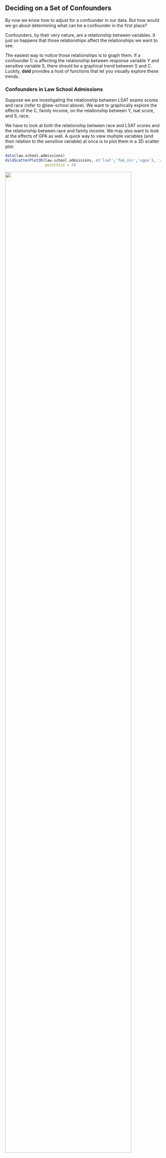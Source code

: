 ## Deciding on a Set of Confounders

By now we know how to adjust for a confounder in our data. But how 
would we go about determining what can be a confounder in the first 
place?

Confounders, by their very nature, are a relationship between variables. 
It just so happens that those relationships affect the relationships we 
want to see.

The easiest way to notice those relationships is to graph them. If a 
confounder C is affecting the relationship between response variable Y and 
sensitive variable S, there should be a graphical trend between S and C. 
Luckily, **dsld** provides a host of functions that let you visually explore 
these trends.

### Confounders in Law School Admissions

Suppose we are investigating the relationship between LSAT exams scores and race 
(refer to @law-school above). We want to graphically explore the effects of the 
C, family income, on the relationship between Y, lsat score, and S, race.

We have to look at both the relationship between race and LSAT scores and the 
relationship between race and family income. We may also want to look at the
effects of GPA as well. A quick way to view multiple variables (and their
relation to the sensitive variable) at once is to plot them in a 3D scatter plot:

```r
data(law.school.admissions)
dsldScatterPlot3D(law.school.admissions, c('lsat','fam_inc','ugpa'), 'race1',
                  pointSize = 4)
```

![](graphTab/lawscatterplot3d2.png){width="90%"}

There are a couple things you can gather from a graph like this. Looking at the
fam_inc axis, the lowest quintile of family income is mostly populated with Black 
and Hispanic students, while the upper two levels are almost entirely made up of
white students. Interestingly on the lsat axis, most of those with a lower score 
happen to be non-white, across all income levels. On the other hand, the ugpa
axis has a similar trend to that of the lsat axis, albeit to a much weaker extent.

It is important to note that we cannot draw any concrete conclusions from this
graph alone. For one thing, having such a large majority of students being white
can make it hard to notice any hidden trends. We are only using this graph to 
look for anything that may affect our analysis of the relationship between race 
and LSAT scores. That being said, we can also say that it's possible that family 
income may confouding said relationship, only because the different levels look 
fairly different in terms of the races of the students that populate it--more on 
this later.

To further support our claim that race may be affecting LSAT results, we can 
look at the density plot of LSAT scores against different races.

```r
data(law.school.admissions)
dsldDensityByS(law.school.admissions, cName = "lsat", sName = "race1")
```

![](graphTab/lawdensitylsat.png){width="80%"}

Each curve represents the distribution of LSAT scores for each race, with the
peak of each curve representing the most common scores. From this, its easy
to see the possibility of racial bias in the LSAT. But again, this bias may be
confounded.

Recall that the scatter plot also indicated a potential trend between family 
income and race. We can zoom in on this relationship by generating another 
density plot:

```r
data(law.school.admissions)
dsldDensityByS(law.school.admissions, cName = "fam_inc", sName = "race1")
```

![](graphTab/lawdensityfam.png){width="80%"}

White students have larger peaks at income levels 3, 4, and 5, indicating that
a larger proportion of white students are in the higher income brackets than 
non-white students. Conversely, a larger proportion of black and Hispanic
students occupy the lower income bracket levels.

[If we wanted to investigate other potential confounders, we can call 
**dsldConfounders()** with 'race1' as our sensitive variable.]{.column-margin}

This suggests that family income could be confounding the potential causal 
relationship between race and LSAT scores, meaning it may be necessary to 
account for family income in our models.

::: {.callout-note}
#### Including vs Omitting a Confounder C
Other than possible overfitting, there is no harm in including a C when in fact 
it has little or no confounding effect, whereas omitting a C that IS a 
confounder is a major error.
:::

### Confounders in Engineering Wages

Sometimes our intuition may tell us that some feature may be a confounder 
when that may not be the case. For example, suppose we suspect that an 
employee's
[From the **svcensus** data]{.column-margin} 
education level influences the causal effect that gender may have on wage.

One way to further affirm/deny this claim is by using the function 
**dsldFrequencyByS()**, 
[You can also run **dsldConfounders()** and find this same result.]{.column-margin}
which aims to analyze categorical (not numeric) 
columns by printing out a list of frequencies. Since education level is 
categorical, we can call the function as follows:

```r
library(dsld)
data(svcensus)
dsldFrequencyByS(svcensus, "educ", "gender")
```

The similar frequency values between men and women suggest that we *cannot* 
confidently claim education to be a possible confounder.

On the other hand, we *do* see more interesting results if we look at 
*occupation* instead of *education*:

```r
library(dsld)
data(svcensus)
dsldFrequencyByS(svcensus, "occ", "gender")
```

Notice the difference between the proportion of males in occupation 106 vs 
females in that same occupation--a difference of approximately 11%. The 
difference in frequencies here is much greater than with the 'educ' example, 
which suggests that there is a difference in the occupations that men and 
women tend to be in. Since different occupations correlate with different wages, 
it is possible that this difference in occupations that men have compared with 
what women have could be affecting the relationship between gender and wage. 

Since occupation may have a substantial impact on the relationship between gender 
and wage, it may be detrimental to omit occupation from any models that we generate 
for this relationship.

As always, further investigation is necessary to determine the extent of the impact 
that employee occupations have on the relationship we are analyzing.

